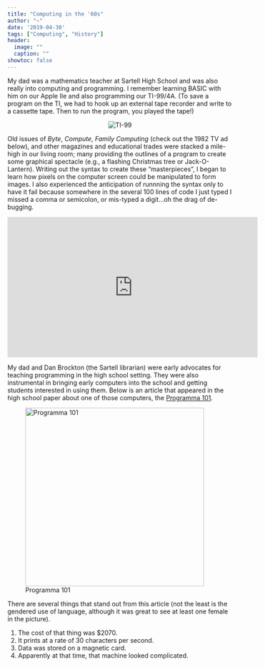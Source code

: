 ```yaml
---
title: "Computing in the '60s"
author: "~"
date: '2019-04-30'
tags: ["Computing", "History"]
header:
  image: ""
  caption: ""
showtoc: false    
---
```



My dad was a mathematics teacher at Sartell High School and was also really into computing and programming. I remember learning BASIC with him on our Apple IIe and also programming our TI-99/4A. (To save a program on the TI, we had to hook up an external tape recorder and write to a cassette tape. Then to run the program, you played the tape!)

<div style='text-align:center;'>
<img src="http://computermuseum.50megs.com/images/ti994a-box.jpg" alt="TI-99" />
</div>

Old issues of *Byte*, *Compute*, *Family Computing* (check out the 1982 TV ad below), and other magazines and educational trades were stacked a mile-high in our living room; many providing the outlines of a program to create some graphical spectacle (e.g., a flashing Christmas tree or Jack-O-Lantern). Writing out the syntax to create these "masterpieces", I began to learn how pixels on the computer screen could be manipulated to form images. I also experienced the anticipation of runnning the syntax only to have it fail because somewhere in the several 100 lines of code I just typed I missed a comma or semicolon, or mis-typed a digit...oh the drag of de-bugging.

<div style='text-align:center;'>
<iframe width="560" height="315" src="https://www.youtube.com/embed/w18SieyAZiM" frameborder="0" allow="accelerometer; autoplay; encrypted-media; gyroscope; picture-in-picture" allowfullscreen></iframe>
</div>


My dad and Dan Brockton (the Sartell librarian) were early advocates for teaching programming in the high school setting. They were also instrumental in bringing early computers into the school and getting students interested in using them. Below is an article that appeared in the high school paper about one of those computers, the [Programma 101](https://www.sacatech.com/blog-Programma-101-the-first-personal-computer.php). 

![Programma 101](/post/2019-04-30-computer-brain_files/new-brain-sartell.png){width=400px}

There are several things that stand out from this article (not the least is the gendered use of language, although it was great to see at least one female in the picture).

1. The cost of that thing was \$2070.
2. It prints at a rate of 30 characters per second.
3. Data was stored on a magnetic card.
4. Apparently at that time, that machine looked complicated.




